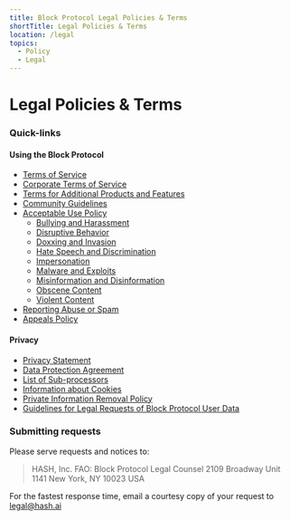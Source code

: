 ```yaml
---
title: Block Protocol Legal Policies & Terms
shortTitle: Legal Policies & Terms
location: /legal
topics:
  - Policy
  - Legal
---
```


# Legal Policies & Terms

### Quick-links

#### Using the Block Protocol

- [Terms of Service](/legal/terms)
- [Corporate Terms of Service](/legal/terms-corporate)
- [Terms for Additional Products and Features](/legal/terms/products)
- [Community Guidelines](/legal/community)
- [Acceptable Use Policy](/legal/acceptable-use)
  - [Bullying and Harassment](/legal/acceptable-use/bullying)
  - [Disruptive Behavior](/legal/acceptable-use/disruption)
  - [Doxxing and Invasion](/legal/acceptable-use/doxxing)
  - [Hate Speech and Discrimination](/legal/acceptable-use/discrimination)
  - [Impersonation](/legal/acceptable-use/impersonation)
  - [Malware and Exploits](/legal/acceptable-use/malware)
  - [Misinformation and Disinformation](/legal/acceptable-use/veracity)
  - [Obscene Content](/legal/acceptable-use/obscenity)
  - [Violent Content](/legal/acceptable-use/violence)
- [Reporting Abuse or Spam](/legal/acceptable-use/reports)
- [Appeals Policy](/legal/acceptable-use/appeals)

#### Privacy

- [Privacy Statement](/legal/privacy)
- [Data Protection Agreement](/legal/terms/dpa)
- [List of Sub-processors](/legal/privacy/subprocessors)
- [Information about Cookies](/legal/privacy/cookies)
- [Private Information Removal Policy](/legal/privacy/private-information-removal)
- [Guidelines for Legal Requests of Block Protocol User Data](/legal/privacy/user-data-legal-requests)

### Submitting requests

Please serve requests and notices to:

> HASH, Inc.
> FAO: Block Protocol Legal Counsel
> 2109 Broadway Unit 1141
> New York, NY 10023 USA

For the fastest response time, email a courtesy copy of your request to legal@hash.ai
